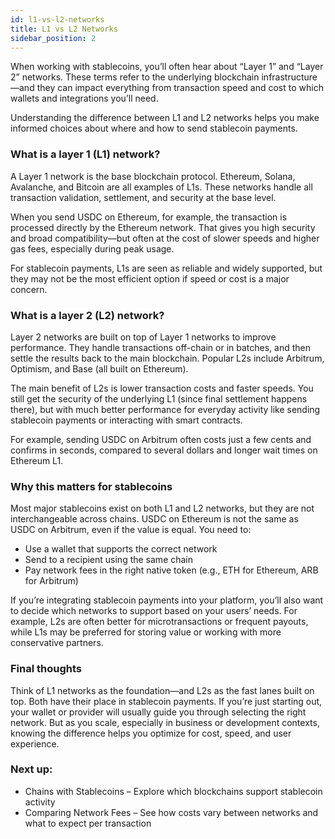 ```yaml
---
id: l1-vs-l2-networks
title: L1 vs L2 Networks
sidebar_position: 2
---
```


When working with stablecoins, you’ll often hear about “Layer 1” and “Layer 2” networks. These terms refer to the underlying blockchain infrastructure—and they can impact everything from transaction speed and cost to which wallets and integrations you’ll need.

Understanding the difference between L1 and L2 networks helps you make informed choices about where and how to send stablecoin payments.

### What is a layer 1 (L1) network?
A Layer 1 network is the base blockchain protocol. Ethereum, Solana, Avalanche, and Bitcoin are all examples of L1s. These networks handle all transaction validation, settlement, and security at the base level.

When you send USDC on Ethereum, for example, the transaction is processed directly by the Ethereum network. That gives you high security and broad compatibility—but often at the cost of slower speeds and higher gas fees, especially during peak usage.

For stablecoin payments, L1s are seen as reliable and widely supported, but they may not be the most efficient option if speed or cost is a major concern.

### What is a layer 2 (L2) network?
Layer 2 networks are built on top of Layer 1 networks to improve performance. They handle transactions off-chain or in batches, and then settle the results back to the main blockchain. Popular L2s include Arbitrum, Optimism, and Base (all built on Ethereum).

The main benefit of L2s is lower transaction costs and faster speeds. You still get the security of the underlying L1 (since final settlement happens there), but with much better performance for everyday activity like sending stablecoin payments or interacting with smart contracts.

For example, sending USDC on Arbitrum often costs just a few cents and confirms in seconds, compared to several dollars and longer wait times on Ethereum L1.

### Why this matters for stablecoins
Most major stablecoins exist on both L1 and L2 networks, but they are not interchangeable across chains. USDC on Ethereum is not the same as USDC on Arbitrum, even if the value is equal. You need to:

- Use a wallet that supports the correct network
- Send to a recipient using the same chain
- Pay network fees in the right native token (e.g., ETH for Ethereum, ARB for Arbitrum)

If you’re integrating stablecoin payments into your platform, you’ll also want to decide which networks to support based on your users’ needs. For example, L2s are often better for microtransactions or frequent payouts, while L1s may be preferred for storing value or working with more conservative partners.

### Final thoughts
Think of L1 networks as the foundation—and L2s as the fast lanes built on top. Both have their place in stablecoin payments. If you’re just starting out, your wallet or provider will usually guide you through selecting the right network. But as you scale, especially in business or development contexts, knowing the difference helps you optimize for cost, speed, and user experience.

### Next up:
- Chains with Stablecoins – Explore which blockchains support stablecoin activity
- Comparing Network Fees – See how costs vary between networks and what to expect per transaction









